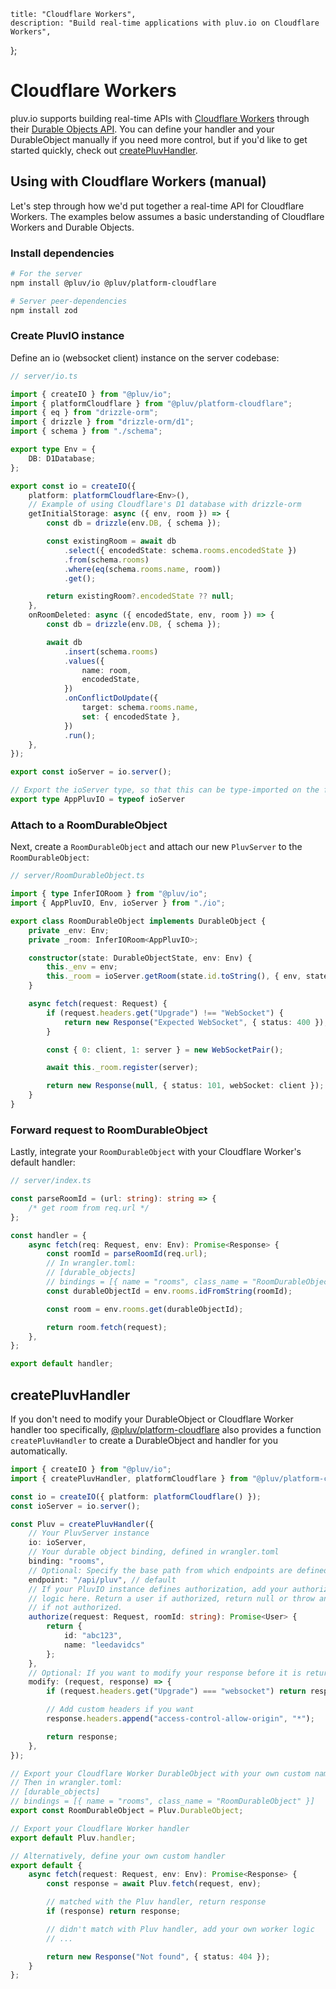     title: "Cloudflare Workers",
    description: "Build real-time applications with pluv.io on Cloudflare Workers",
};

# Cloudflare Workers

pluv.io supports building real-time APIs with [Cloudflare Workers](https://workers.cloudflare.com/) through their [Durable Objects API](https://developers.cloudflare.com/workers/runtime-apis/durable-objects/). You can define your handler and your DurableObject manually if you need more control, but if you'd like to get started quickly, check out [createPluvHandler](/docs/io/cloudflare-workers#createPluvHandler).

## Using with Cloudflare Workers (manual)

Let's step through how we'd put together a real-time API for Cloudflare Workers. The examples below assumes a basic understanding of Cloudflare Workers and Durable Objects.

### Install dependencies

```bash
# For the server
npm install @pluv/io @pluv/platform-cloudflare

# Server peer-dependencies
npm install zod
```

### Create PluvIO instance

Define an io (websocket client) instance on the server codebase:

```ts
// server/io.ts

import { createIO } from "@pluv/io";
import { platformCloudflare } from "@pluv/platform-cloudflare";
import { eq } from "drizzle-orm";
import { drizzle } from "drizzle-orm/d1";
import { schema } from "./schema";

export type Env = {
    DB: D1Database;
};

export const io = createIO({
    platform: platformCloudflare<Env>(),
    // Example of using Cloudflare's D1 database with drizzle-orm
    getInitialStorage: async ({ env, room }) => {
        const db = drizzle(env.DB, { schema });

        const existingRoom = await db
            .select({ encodedState: schema.rooms.encodedState })
            .from(schema.rooms)
            .where(eq(schema.rooms.name, room))
            .get();

        return existingRoom?.encodedState ?? null;
    },
    onRoomDeleted: async ({ encodedState, env, room }) => {
        const db = drizzle(env.DB, { schema });

        await db
            .insert(schema.rooms)
            .values({
                name: room,
                encodedState,
            })
            .onConflictDoUpdate({
                target: schema.rooms.name,
                set: { encodedState },
            })
            .run();
    },
});

export const ioServer = io.server();

// Export the ioServer type, so that this can be type-imported on the frontend
export type AppPluvIO = typeof ioServer
```

### Attach to a RoomDurableObject

Next, create a `RoomDurableObject` and attach our new `PluvServer` to the `RoomDurableObject`:

```ts
// server/RoomDurableObject.ts

import { type InferIORoom } from "@pluv/io";
import { AppPluvIO, Env, ioServer } from "./io";

export class RoomDurableObject implements DurableObject {
    private _env: Env;
    private _room: InferIORoom<AppPluvIO>;

    constructor(state: DurableObjectState, env: Env) {
        this._env = env;
        this._room = ioServer.getRoom(state.id.toString(), { env, state });
    }

    async fetch(request: Request) {
        if (request.headers.get("Upgrade") !== "WebSocket") {
            return new Response("Expected WebSocket", { status: 400 });
        }

        const { 0: client, 1: server } = new WebSocketPair();

        await this._room.register(server);

        return new Response(null, { status: 101, webSocket: client });
    }
}
```

### Forward request to RoomDurableObject

Lastly, integrate your `RoomDurableObject` with your Cloudflare Worker's default handler:

```ts
// server/index.ts

const parseRoomId = (url: string): string => {
    /* get room from req.url */
};

const handler = {
    async fetch(req: Request, env: Env): Promise<Response> {
        const roomId = parseRoomId(req.url);
        // In wrangler.toml:
        // [durable_objects]
        // bindings = [{ name = "rooms", class_name = "RoomDurableObject" }]
        const durableObjectId = env.rooms.idFromString(roomId);

        const room = env.rooms.get(durableObjectId);

        return room.fetch(request);
    },
};

export default handler;
```

## createPluvHandler

If you don't need to modify your DurableObject or Cloudflare Worker handler too specifically, [@pluv/platform-cloudflare](https://www.npmjs.com/package/@pluv/platform-cloudflare) also provides a function `createPluvHandler` to create a DurableObject and handler for you automatically.

```ts
import { createIO } from "@pluv/io";
import { createPluvHandler, platformCloudflare } from "@pluv/platform-cloudflare";

const io = createIO({ platform: platformCloudflare() });
const ioServer = io.server();

const Pluv = createPluvHandler({
    // Your PluvServer instance
    io: ioServer,
    // Your durable object binding, defined in wrangler.toml
    binding: "rooms",
    // Optional: Specify the base path from which endpoints are defined
    endpoint: "/api/pluv", // default
    // If your PluvIO instance defines authorization, add your authorization
    // logic here. Return a user if authorized, return null or throw an error
    // if not authorized.
    authorize(request: Request, roomId: string): Promise<User> {
        return {
            id: "abc123",
            name: "leedavidcs"
        };
    },
    // Optional: If you want to modify your response before it is returned
    modify: (request, response) => {
        if (request.headers.get("Upgrade") === "websocket") return response;

        // Add custom headers if you want
        response.headers.append("access-control-allow-origin", "*");

        return response;
    },
});

// Export your Cloudflare Worker DurableObject with your own custom name
// Then in wrangler.toml:
// [durable_objects]
// bindings = [{ name = "rooms", class_name = "RoomDurableObject" }]
export const RoomDurableObject = Pluv.DurableObject;

// Export your Cloudflare Worker handler
export default Pluv.handler;

// Alternatively, define your own custom handler
export default {
    async fetch(request: Request, env: Env): Promise<Response> {
        const response = await Pluv.fetch(request, env);

        // matched with the Pluv handler, return response
        if (response) return response;

        // didn't match with Pluv handler, add your own worker logic
        // ...

        return new Response("Not found", { status: 404 });
    }
};
```
